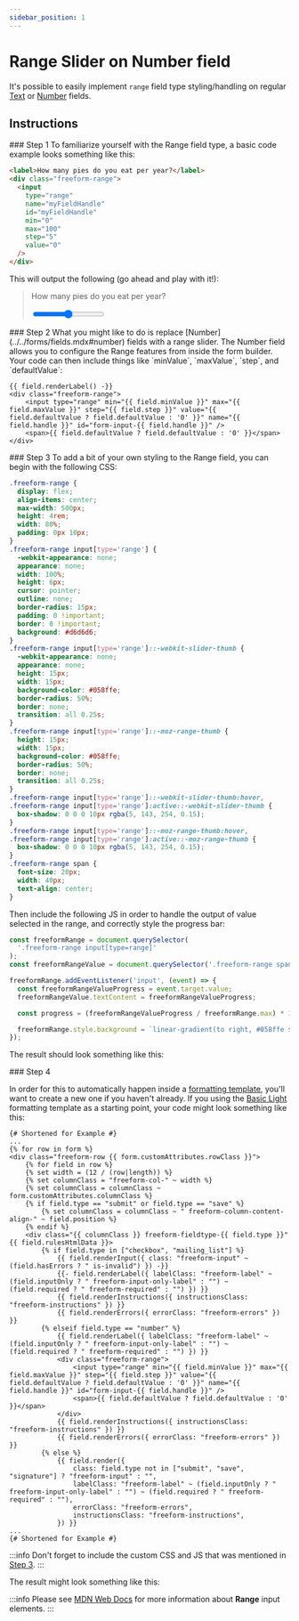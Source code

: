 ```yaml
---
sidebar_position: 1
---
```




# Range Slider on Number field

It's possible to easily implement `range` field type styling/handling on regular [Text](../../forms/fields.mdx#text) or [Number](../../forms/fields.mdx#number) fields.

## Instructions

<VerticalStepWrapper>
<StepMarkdown>
### Step 1
To familiarize yourself with the Range field type, a basic code example looks something like this:

```html showLineNumbers
<label>How many pies do you eat per year?</label>
<div class="freeform-range">
  <input
    type="range"
    name="myFieldHandle"
    id="myFieldHandle"
    min="0"
    max="100"
    step="5"
    value="0"
  />
</div>
```

This will output the following (go ahead and play with it!):

<blockquote className="text-sm font-italic rounded-md p-4 mb-7 form-styling">
  <p className="text-blue-500 mb-2">How many pies do you eat per year?</p>
  <input
    type="range"
    min="0"
    max="100"
    step="5"
    defaultValue="0"
    class="w-full h-2 bg-gray-200 rounded-lg appearance-none cursor-pointer dark:bg-gray-700"
  />
</blockquote>

</StepMarkdown>
<StepMarkdown>
### Step 2
What you might like to do is replace [Number](../../forms/fields.mdx#number) fields with a range slider. The Number field allows you to configure the Range features from inside the form builder. Your code can then include things like `minValue`, `maxValue`, `step`, and `defaultValue`:

```twig showLineNumbers
{{ field.renderLabel() -}}
<div class="freeform-range">
    <input type="range" min="{{ field.minValue }}" max="{{ field.maxValue }}" step="{{ field.step }}" value="{{ field.defaultValue ? field.defaultValue : '0' }}" name="{{ field.handle }}" id="form-input-{{ field.handle }}" />
    <span>{{ field.defaultValue ? field.defaultValue : '0' }}</span>
</div>
```

</StepMarkdown>
<StepMarkdown>
### Step 3
To add a bit of your own styling to the Range field, you can begin with the following CSS:

```css showLineNumbers
.freeform-range {
  display: flex;
  align-items: center;
  max-width: 500px;
  height: 4rem;
  width: 80%;
  padding: 0px 10px;
}
.freeform-range input[type='range'] {
  -webkit-appearance: none;
  appearance: none;
  width: 100%;
  height: 6px;
  cursor: pointer;
  outline: none;
  border-radius: 15px;
  padding: 0 !important;
  border: 0 !important;
  background: #d6d6d6;
}
.freeform-range input[type='range']::-webkit-slider-thumb {
  -webkit-appearance: none;
  appearance: none;
  height: 15px;
  width: 15px;
  background-color: #058ffe;
  border-radius: 50%;
  border: none;
  transition: all 0.25s;
}
.freeform-range input[type='range']::-moz-range-thumb {
  height: 15px;
  width: 15px;
  background-color: #058ffe;
  border-radius: 50%;
  border: none;
  transition: all 0.25s;
}
.freeform-range input[type='range']::-webkit-slider-thumb:hover,
.freeform-range input[type='range']:active::-webkit-slider-thumb {
  box-shadow: 0 0 0 10px rgba(5, 143, 254, 0.15);
}
.freeform-range input[type='range']::-moz-range-thumb:hover,
.freeform-range input[type='range']:active::-moz-range-thumb {
  box-shadow: 0 0 0 10px rgba(5, 143, 254, 0.15);
}
.freeform-range span {
  font-size: 20px;
  width: 40px;
  text-align: center;
}
```

Then include the following JS in order to handle the output of value selected in the range, and correctly style the progress bar:

```js showLineNumbers
const freeformRange = document.querySelector(
  '.freeform-range input[type=range]'
);
const freeformRangeValue = document.querySelector('.freeform-range span');

freeformRange.addEventListener('input', (event) => {
  const freeformRangeValueProgress = event.target.value;
  freeformRangeValue.textContent = freeformRangeValueProgress;

  const progress = (freeformRangeValueProgress / freeformRange.max) * 100;

  freeformRange.style.background = `linear-gradient(to right, #058ffe ${progress}%, #d6d6d6 ${progress}%)`;
});
```

The result should look something like this:

<Photo scale={50} img={SliderLookPhoto} alt="Range Slider" />

</StepMarkdown>
<StepMarkdown>
### Step 4

In order for this to automatically happen inside a [formatting template](../../templates/formatting/index.mdx), you'll want to create a new one if you haven't already. If you using the [Basic Light](../../templates/formatting/basic-light.mdx) formatting template as a starting point, your code might look something like this:

```twig {18-25} showLineNumbers
{# Shortened for Example #}
...
{% for row in form %}
<div class="freeform-row {{ form.customAttributes.rowClass }}">
    {% for field in row %}
    {% set width = (12 / (row|length)) %}
    {% set columnClass = "freeform-col-" ~ width %}
    {% set columnClass = columnClass ~ form.customAttributes.columnClass %}
    {% if field.type == "submit" or field.type == "save" %}
        {% set columnClass = columnClass ~ " freeform-column-content-align-" ~ field.position %}
    {% endif %}
    <div class="{{ columnClass }} freeform-fieldtype-{{ field.type }}"{{ field.rulesHtmlData }}>
        {% if field.type in ["checkbox", "mailing_list"] %}
            {{ field.renderInput({ class: "freeform-input" ~ (field.hasErrors ? " is-invalid") }) -}}
            {{- field.renderLabel({ labelClass: "freeform-label" ~ (field.inputOnly ? " freeform-input-only-label" : "") ~ (field.required ? " freeform-required" : "") }) }}
            {{ field.renderInstructions({ instructionsClass: "freeform-instructions" }) }}
            {{ field.renderErrors({ errorClass: "freeform-errors" }) }}
        {% elseif field.type == "number" %}
            {{ field.renderLabel({ labelClass: "freeform-label" ~ (field.inputOnly ? " freeform-input-only-label" : "") ~ (field.required ? " freeform-required" : "") }) }}
            <div class="freeform-range">
                <input type="range" min="{{ field.minValue }}" max="{{ field.maxValue }}" step="{{ field.step }}" value="{{ field.defaultValue ? field.defaultValue : '0' }}" name="{{ field.handle }}" id="form-input-{{ field.handle }}" />
                <span>{{ field.defaultValue ? field.defaultValue : '0' }}</span>
            </div>
            {{ field.renderInstructions({ instructionsClass: "freeform-instructions" }) }}
            {{ field.renderErrors({ errorClass: "freeform-errors" }) }}
        {% else %}
            {{ field.render({
                class: field.type not in ["submit", "save", "signature"] ? "freeform-input" : "",
                labelClass: "freeform-label" ~ (field.inputOnly ? " freeform-input-only-label" : "") ~ (field.required ? " freeform-required" : ""),
                errorClass: "freeform-errors",
                instructionsClass: "freeform-instructions",
            }) }}
...
{# Shortened for Example #}
```

:::info
Don't forget to include the custom CSS and JS that was mentioned in [Step 3](#step3).
:::

The result might look something like this:

<Photo img={SliderRangePhoto} alt="Range Slider" />

</StepMarkdown>

</VerticalStepWrapper>

:::info
Please see [MDN Web Docs](https://developer.mozilla.org/en-US/docs/Web/HTML/Element/input/range) for more information about **Range** input elements.
:::

